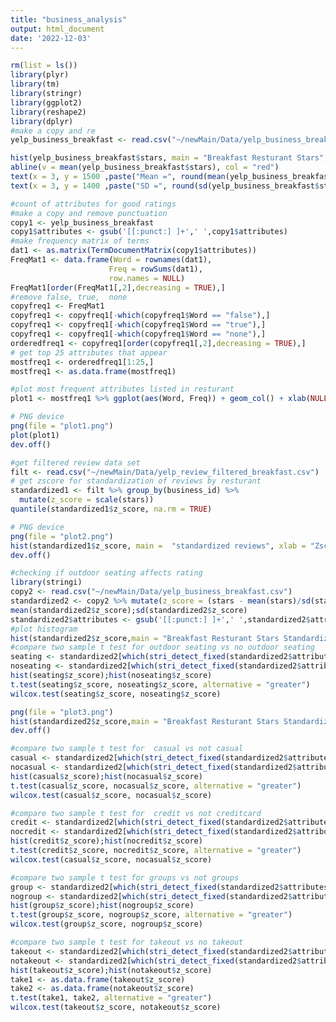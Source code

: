 ```yaml
---
title: "business_analysis"
output: html_document
date: '2022-12-03'
---
```


```r
rm(list = ls())
library(plyr)
library(tm)
library(stringr)
library(ggplot2)
library(reshape2)
library(dplyr)
#make a copy and re
yelp_business_breakfast <- read.csv("~/newMain/Data/yelp_business_breakfast.csv")
```


```r
hist(yelp_business_breakfast$stars, main = "Breakfast Resturant Stars", xlab = "Stars")
abline(v = mean(yelp_business_breakfast$stars), col = "red")
text(x = 3, y = 1500 ,paste("Mean =", round(mean(yelp_business_breakfast$stars), digits = 2)),col = "red",cex = 1)
text(x = 3, y = 1400 ,paste("SD =", round(sd(yelp_business_breakfast$stars), digits = 2)),col = "red",cex = 1)
```


```r
#count of attributes for good ratings 
#make a copy and remove punctuation 
copy1 <- yelp_business_breakfast
copy1$attributes <- gsub('[[:punct:] ]+',' ',copy1$attributes)
#make frequency matrix of terms 
dat1 <- as.matrix(TermDocumentMatrix(copy1$attributes))
FreqMat1 <- data.frame(Word = rownames(dat1), 
                      Freq = rowSums(dat1), 
                      row.names = NULL)
FreqMat1[order(FreqMat1[,2],decreasing = TRUE),]
#remove false, true,  none 
copyfreq1 <- FreqMat1
copyfreq1 <- copyfreq1[-which(copyfreq1$Word == "false"),]
copyfreq1 <- copyfreq1[-which(copyfreq1$Word == "true"),]
copyfreq1 <- copyfreq1[-which(copyfreq1$Word == "none"),]
orderedfreq1 <- copyfreq1[order(copyfreq1[,2],decreasing = TRUE),]
# get top 25 attributes that appear
mostfreq1 <- orderedfreq1[1:25,]
mostfreq1 <- as.data.frame(mostfreq1)
```

```r
#plot most frequent attributes listed in resturant 
plot1 <- mostfreq1 %>% ggplot(aes(Word, Freq)) + geom_col() + xlab(NULL) + coord_flip()
```

```r
# PNG device
png(file = "plot1.png")
plot(plot1)
dev.off()
```


```r

#get filtered review data set
filt <- read.csv("~/newMain/Data/yelp_review_filtered_breakfast.csv")
# get zscore for standardization of reviews by resturant 
standardized1 <- filt %>% group_by(business_id) %>% 
  mutate(z_score = scale(stars))
quantile(standardized1$z_score, na.rm = TRUE)
```

```r
# PNG device
png(file = "plot2.png")
hist(standardized1$z_score, main =  "standardized reviews", xlab = "Zscore")
dev.off()
```


```r
#checking if outdoor seating affects rating 
library(stringi)
copy2 <- read.csv("~/newMain/Data/yelp_business_breakfast.csv")
standardized2 <- copy2 %>% mutate(z_score = (stars - mean(stars)/sd(stars)))
mean(standardized2$z_score);sd(standardized2$z_score)
standardized2$attributes <- gsub('[[:punct:] ]+',' ',standardized2$attributes)
#plot histogram 
hist(standardized2$z_score,main = "Breakfast Resturant Stars Standardized", xlab = "Standardized Star Rating ")
#compare two sample t test for outdoor seating vs no outdoor seating 
seating <- standardized2[which(stri_detect_fixed(standardized2$attributes, "OutdoorSeating True")),]
noseating <- standardized2[which(stri_detect_fixed(standardized2$attributes, "OutdoorSeating False")),]
hist(seating$z_score);hist(noseating$z_score)
t.test(seating$z_score, noseating$z_score, alternative = "greater")
wilcox.test(seating$z_score, noseating$z_score)
```

```r
png(file = "plot3.png")
hist(standardized2$z_score,main = "Breakfast Resturant Stars Standardized", xlab = "Standardized Star Rating ")
dev.off()
```

```r
#compare two sample t test for  casual vs not casual
casual <- standardized2[which(stri_detect_fixed(standardized2$attributes, "casual True")),]
nocasual <- standardized2[which(stri_detect_fixed(standardized2$attributes, "casual False")),]
hist(casual$z_score);hist(nocasual$z_score)
t.test(casual$z_score, nocasual$z_score, alternative = "greater")
wilcox.test(casual$z_score, nocasual$z_score)
```

```r
#compare two sample t test for  credit vs not creditcard
credit <- standardized2[which(stri_detect_fixed(standardized2$attributes, "BusinessAcceptsCreditCards True")),]
nocredit <- standardized2[which(stri_detect_fixed(standardized2$attributes, "BusinessAcceptsCreditCards False")),]
hist(credit$z_score);hist(nocredit$z_score)
t.test(credit$z_score, nocredit$z_score, alternative = "greater")
wilcox.test(casual$z_score, nocasual$z_score)
```


```r
#compare two sample t test for groups vs not groups
group <- standardized2[which(stri_detect_fixed(standardized2$attributes, "RestaurantsGoodForGroups True")),]
nogroup <- standardized2[which(stri_detect_fixed(standardized2$attributes, "RestaurantsGoodForGroups False")),]
hist(group$z_score);hist(nogroup$z_score)
t.test(group$z_score, nogroup$z_score, alternative = "greater")
wilcox.test(group$z_score, nogroup$z_score)
```

```r
#compare two sample t test for takeout vs no takeout
takeout <- standardized2[which(stri_detect_fixed(standardized2$attributes, "RestaurantsTakeOut True")),]
notakeout <- standardized2[which(stri_detect_fixed(standardized2$attributes, "RestaurantsTakeOut False")),]
hist(takeout$z_score);hist(notakeout$z_score)
take1 <- as.data.frame(takeout$z_score)
take2 <- as.data.frame(notakeout$z_score)
t.test(take1, take2, alternative = "greater")
wilcox.test(takeout$z_score, notakeout$z_score)
```





